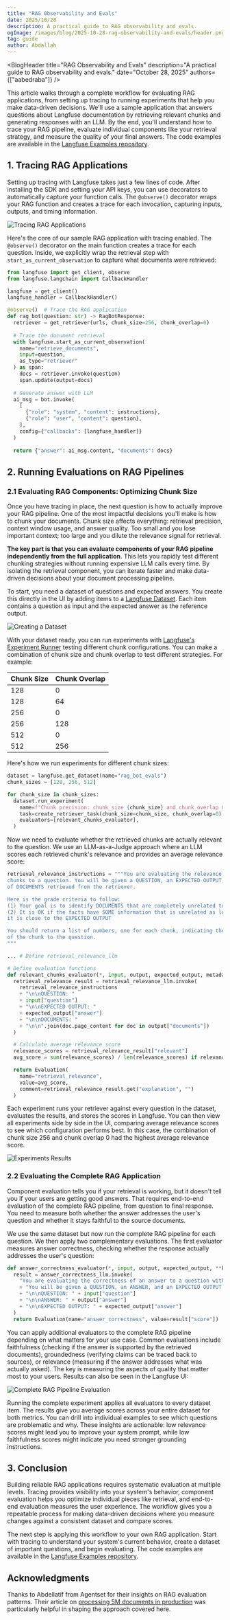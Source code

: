 ```yaml
---
title: "RAG Observability and Evals"
date: 2025/10/28
description: A practical guide to RAG observability and evals.
ogImage: /images/blog/2025-10-28-rag-observability-and-evals/header.png
tag: guide
author: Abdallah
---
```



<BlogHeader
  title="RAG Observability and Evals"
  description="A practical guide to RAG observability and evals."
  date="October 28, 2025"
  authors={["aabedraba"]}
/>

This article walks through a complete workflow for evaluating RAG applications, from setting up tracing to running experiments that help you make data-driven decisions. We'll use a sample application that answers questions about Langfuse documentation by retrieving relevant chunks and generating responses with an LLM. By the end, you'll understand how to trace your RAG pipeline, evaluate individual components like your retrieval strategy, and measure the quality of your final answers. The code examples are available in the [Langfuse Examples repository](https://github.com/langfuse/langfuse-examples/tree/main/applications/rag).

## 1. Tracing RAG Applications

Setting up tracing with Langfuse takes just a few lines of code. After installing the SDK and setting your API keys, you can use decorators to automatically capture your function calls. The `@observe()` decorator wraps your RAG function and creates a trace for each invocation, capturing inputs, outputs, and timing information.

![Tracing RAG Applications](/images/blog/2025-10-28-rag-observability-and-evals/rag-trace.png)

Here's the core of our sample RAG application with tracing enabled. The `@observe()` decorator on the main function creates a trace for each question. Inside, we explicitly wrap the retrieval step with `start_as_current_observation` to capture what documents were retrieved: 

```python {7, 11-18}
from langfuse import get_client, observe
from langfuse.langchain import CallbackHandler

langfuse = get_client()
langfuse_handler = CallbackHandler()

@observe()  # Trace the RAG application
def rag_bot(question: str) -> RagBotResponse:
  retriever = get_retriever(urls, chunk_size=256, chunk_overlap=0)
  
  # Trace the document retrieval
  with langfuse.start_as_current_observation(
    name="retrieve_documents", 
    input=question, 
    as_type="retriever"
  ) as span:
    docs = retriever.invoke(question)
    span.update(output=docs)
  
  # Generate answer with LLM
  ai_msg = bot.invoke(
    [
      {"role": "system", "content": instructions},
      {"role": "user", "content": question},
    ],
    config={"callbacks": [langfuse_handler]}
  )
  
  return {"answer": ai_msg.content, "documents": docs}
```

## 2. Running Evaluations on RAG Pipelines

### 2.1 Evaluating RAG Components: Optimizing Chunk Size

Once you have tracing in place, the next question is how to actually improve your RAG pipeline. One of the most impactful decisions you'll make is how to chunk your documents. Chunk size affects everything: retrieval precision, context window usage, and answer quality. Too small and you lose important context; too large and you dilute the relevance signal for retrieval.

**The key part is that you can evaluate components of your RAG pipeline independently from the full application**. This lets you rapidly test different chunking strategies without running expensive LLM calls every time. By isolating the retrieval component, you can iterate faster and make data-driven decisions about your document processing pipeline.

To start, you need a dataset of questions and expected answers. You create this directly in the UI by adding items to a [Langfuse Dataset](/docs/evaluation/experiments/datasets). Each item contains a question as input and the expected answer as the reference output.

![Creating a Dataset](/images/blog/2025-10-28-rag-observability-and-evals/rag-dataset.png)

With your dataset ready, you can run experiments with [Langfuse's Experiment Runner](/docs/evaluation/experiments/experiments-via-sdk) testing different chunk configurations. You can make a combination of chunk size and chunk overlap to test different strategies. For example: 

| Chunk Size | Chunk Overlap |
| :--------- | :------------ |
| 128        | 0             |
| 128        | 64            |
| 256        | 0             |
| 256        | 128           |
| 512        | 0             |
| 512        | 256           |

Here's how we run experiments for different chunk sizes:

```python
dataset = langfuse.get_dataset(name="rag_bot_evals")
chunk_sizes = [128, 256, 512]

for chunk_size in chunk_sizes:
  dataset.run_experiment(
    name=f"Chunk precision: chunk_size {chunk_size} and chunk_overlap 0",
    task=create_retriever_task(chunk_size=chunk_size, chunk_overlap=0),
    evaluators=[relevant_chunks_evaluator],
  )
```

Now we need to evaluate whether the retrieved chunks are actually relevant to the question. We use an LLM-as-a-Judge approach where an LLM scores each retrieved chunk's relevance and provides an average relevance score:

```python {1-12, 30}
retrieval_relevance_instructions = """You are evaluating the relevance of a set of 
chunks to a question. You will be given a QUESTION, an EXPECTED OUTPUT, and a set 
of DOCUMENTS retrieved from the retriever.

Here is the grade criteria to follow:
(1) Your goal is to identify DOCUMENTS that are completely unrelated to the QUESTION
(2) It is OK if the facts have SOME information that is unrelated as long as 
it is close to the EXPECTED OUTPUT

You should return a list of numbers, one for each chunk, indicating the relevance 
of the chunk to the question.
"""

... # Define retrieval_relevance_llm

# Define evaluation functions
def relevant_chunks_evaluator(*, input, output, expected_output, metadata, **kwargs):
  retrieval_relevance_result = retrieval_relevance_llm.invoke(
    retrieval_relevance_instructions
    + "\n\nQUESTION: "
    + input["question"]
    + "\n\nEXPECTED OUTPUT: "
    + expected_output["answer"]
    + "\n\nDOCUMENTS: "
    + "\n\n".join(doc.page_content for doc in output["documents"])
  )

  # Calculate average relevance score
  relevance_scores = retrieval_relevance_result["relevant"]
  avg_score = sum(relevance_scores) / len(relevance_scores) if relevance_scores else 0

  return Evaluation(
    name="retrieval_relevance", 
    value=avg_score, 
    comment=retrieval_relevance_result.get("explanation", "")
  )
```

Each experiment runs your retriever against every question in the dataset, evaluates the results, and stores the scores in Langfuse. You can then view all experiments side by side in the UI, comparing average relevance scores to see which configuration performs best. In this case, the combination of chunk size 256 and chunk overlap 0 had the highest average relevance score.

![Experiments Results](/images/blog/2025-10-28-rag-observability-and-evals/chunk-size-performance.png)

### 2.2 Evaluating the Complete RAG Application

Component evaluation tells you if your retrieval is working, but it doesn't tell you if your users are getting good answers. That requires end-to-end evaluation of the complete RAG pipeline, from question to final response. You need to measure both whether the answer addresses the user's question and whether it stays faithful to the source documents.

We use the same dataset but now run the complete RAG pipeline for each question. We then apply two complementary evaluations. The first evaluator measures answer correctness, checking whether the response actually addresses the user's question:

```python
def answer_correctness_evaluator(*, input, output, expected_output, **kwargs):
  result = answer_correctness_llm.invoke(
    "You are evaluating the correctness of an answer to a question with a score of 0 or 1." 
    + "You will be given a QUESTION, an ANSWER, and an EXPECTED OUTPUT."
    + "\n\nQUESTION: " + input["question"]
    + "\n\nANSWER: " + output["answer"]
    + "\n\nEXPECTED OUTPUT: " + expected_output["answer"]
  )  
  return Evaluation(name="answer_correctness", value=result["score"])
```

You can apply additional evaluators to the complete RAG pipeline depending on what matters for your use case. Common evaluations include faithfulness (checking if the answer is supported by the retrieved documents), groundedness (verifying claims can be traced back to sources), or relevance (measuring if the answer addresses what was actually asked). The key is measuring the aspects of quality that matter most to your users. Results can also be seen in the Langfuse UI: 

![Complete RAG Pipeline Evaluation](/images/blog/2025-10-28-rag-observability-and-evals/relevance-result.png)

Running the complete experiment applies all evaluators to every dataset item. The results give you average scores across your entire dataset for both metrics. You can drill into individual examples to see which questions are problematic and why. These insights are actionable: low relevance scores might lead you to improve your system prompt, while low faithfulness scores might indicate you need stronger grounding instructions.

## 3. Conclusion

Building reliable RAG applications requires systematic evaluation at multiple levels. Tracing provides visibility into your system's behavior, component evaluation helps you optimize individual pieces like retrieval, and end-to-end evaluation measures the user experience. The workflow gives you a repeatable process for making data-driven decisions where you measure changes against a consistent dataset and compare scores.

The next step is applying this workflow to your own RAG application. Start with tracing to understand your system's current behavior, create a dataset of important questions, and begin evaluating. The code examples are available in the [Langfuse Examples repository](https://github.com/langfuse/langfuse-examples/tree/main/applications/rag).

## Acknowledgments

Thanks to Abdellatif from Agentset for their insights on RAG evaluation patterns. Their article on [processing 5M documents in production](https://blog.abdellatif.io/production-rag-processing-5m-documents) was particularly helpful in shaping the approach covered here.